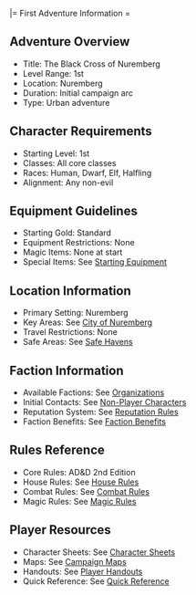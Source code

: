 |= First Adventure Information =

== Adventure Overview ==
* Title: The Black Cross of Nuremberg
* Level Range: 1st
* Location: Nuremberg
* Duration: Initial campaign arc
* Type: Urban adventure

== Character Requirements ==
* Starting Level: 1st
* Classes: All core classes
* Races: Human, Dwarf, Elf, Halfling
* Alignment: Any non-evil

== Equipment Guidelines ==
* Starting Gold: Standard
* Equipment Restrictions: None
* Magic Items: None at start
* Special Items: See [[../items/starting_equipment|Starting Equipment]]

== Location Information ==
* Primary Setting: Nuremberg
* Key Areas: See [[../locations/city_of_nuremberg|City of Nuremberg]]
* Travel Restrictions: None
* Safe Areas: See [[../locations/safe_havens|Safe Havens]]

== Faction Information ==
* Available Factions: See [[../factions/organizations|Organizations]]
* Initial Contacts: See [[../characters/npcs|Non-Player Characters]]
* Reputation System: See [[../rules/reputation|Reputation Rules]]
* Faction Benefits: See [[../factions/benefits|Faction Benefits]]

== Rules Reference ==
* Core Rules: AD&D 2nd Edition
* House Rules: See [[../rules/house_rules|House Rules]]
* Combat Rules: See [[../rules/combat|Combat Rules]]
* Magic Rules: See [[../rules/magic|Magic Rules]]

== Player Resources ==
* Character Sheets: See [[../characters/character_sheets|Character Sheets]]
* Maps: See [[../maps|Campaign Maps]]
* Handouts: See [[../handouts|Player Handouts]]
* Quick Reference: See [[../rules/quick_reference|Quick Reference]] 